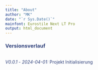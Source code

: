 ```yaml
---
title: "About"
author: "MK"
date: "`r Sys.Date()`"
mainfont: Eurostile Next LT Pro
output: html_document
---
```


### <span style="color:#2f407a"> Versionsverlauf </span>

<!-- <span style="color:#2f407a"> *V0.0.3* - </span> -->
<!-- <span style="color:#2f407a"> *2023-07-13:* Bug-Fix Transmissionsspektren</span> -->
<!-- <br> -->
<!-- <span style="color:#2f407a"> *V0.0.3* - </span> -->
<!-- <span style="color:#2f407a"> *2023-06-29:* Hinzufügen des csv-Downloads</span> -->
<!-- <br> -->
<!-- <span style="color:#2f407a"> *V0.0.2* - </span> -->
<!-- <span style="color:#2f407a"> *2023-06-28:* Hinzufügen von .csv Dateien</span> -->
<br>
<span style="color:#2f407a"> *V0.0.1* - </span>
<span style="color:#2f407a"> *2024-04-01:* Projekt Initialisierung</span>
